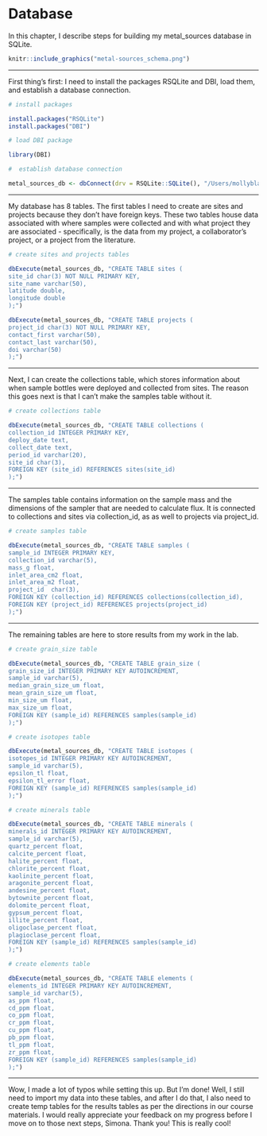 # Database

In this chapter, I describe steps for building my metal_sources database in SQLite.

```r

knitr::include_graphics("metal-sources_schema.png")

```

***

First thing's first: I need to install the packages RSQLite and DBI, load them, and establish a database connection.

```r
# install packages

install.packages("RSQLite")
install.packages("DBI")

# load DBI package

library(DBI)

#  establish database connection

metal_sources_db <- dbConnect(drv = RSQLite::SQLite(), "/Users/mollyblakowski/Documents/professional/PhD/research/metal_sources/data/metal_sources.db")

```

***

My database has 8 tables. The first tables I need to create are sites and projects because they don't have foreign keys. These two tables house data associated with where samples were collected and with what project they are associated - specifically, is the data from my project, a collaborator’s project, or a project from the literature.

```r

# create sites and projects tables

dbExecute(metal_sources_db, "CREATE TABLE sites (
site_id char(3) NOT NULL PRIMARY KEY,
site_name varchar(50),
latitude double,
longitude double
);")

dbExecute(metal_sources_db, "CREATE TABLE projects (
project_id char(3) NOT NULL PRIMARY KEY,
contact_first varchar(50),
contact_last varchar(50),
doi varchar(50)
);")

```

***

Next, I can create the collections table, which stores information about when sample bottles were deployed and collected from sites. The reason this goes next is that I can't make the samples table without it.

```r

# create collections table

dbExecute(metal_sources_db, "CREATE TABLE collections (
collection_id INTEGER PRIMARY KEY,
deploy_date text,
collect_date text,
period_id varchar(20),
site_id char(3),
FOREIGN KEY (site_id) REFERENCES sites(site_id)
);")

```

***

The samples table contains information on the sample mass and the dimensions of the sampler that are needed to calculate flux. It is connected to collections and sites via collection_id, as as well to projects via project_id.

```r

# create samples table

dbExecute(metal_sources_db, "CREATE TABLE samples (
sample_id INTEGER PRIMARY KEY,
collection_id varchar(5),
mass_g float,
inlet_area_cm2 float,
inlet_area_m2 float,
project_id  char(3),
FOREIGN KEY (collection_id) REFERENCES collections(collection_id),
FOREIGN KEY (project_id) REFERENCES projects(project_id)
);")

```

***

The remaining tables are here to store results from my work in the lab.

```r

# create grain_size table

dbExecute(metal_sources_db, "CREATE TABLE grain_size (
grain_size_id INTEGER PRIMARY KEY AUTOINCREMENT,
sample_id varchar(5),
median_grain_size_um float,
mean_grain_size_um float,
min_size_um float,
max_size_um float,
FOREIGN KEY (sample_id) REFERENCES samples(sample_id)
);")

# create isotopes table

dbExecute(metal_sources_db, "CREATE TABLE isotopes (
isotopes_id INTEGER PRIMARY KEY AUTOINCREMENT,
sample_id varchar(5),
epsilon_tl float,
epsilon_tl_error float,
FOREIGN KEY (sample_id) REFERENCES samples(sample_id)
);")

# create minerals table

dbExecute(metal_sources_db, "CREATE TABLE minerals (
minerals_id INTEGER PRIMARY KEY AUTOINCREMENT,
sample_id varchar(5),
quartz_percent float,
calcite_percent float,
halite_percent float,
chlorite_percent float,
kaolinite_percent float,
aragonite_percent float,
andesine_percent float,
bytownite_percent float,
dolomite_percent float,
gypsum_percent float,
illite_percent float,
oligoclase_percent float,
plagioclase_percent float,
FOREIGN KEY (sample_id) REFERENCES samples(sample_id)
);")

# create elements table

dbExecute(metal_sources_db, "CREATE TABLE elements (
elements_id INTEGER PRIMARY KEY AUTOINCREMENT,
sample_id varchar(5),
as_ppm float,
cd_ppm float,
co_ppm float,
cr_ppm float,
cu_ppm float,
pb_ppm float,
tl_ppm float,
zr_ppm float,
FOREIGN KEY (sample_id) REFERENCES samples(sample_id)
);")

```

***

Wow, I made a lot of typos while setting this up. But I'm done! Well, I still need to import my data into these tables, and after I do that, I also need to create temp tables for the results tables as per the directions in our course materials. I would really appreciate your feedback on my progress before I move on to those next steps, Simona. Thank you! This is really cool!